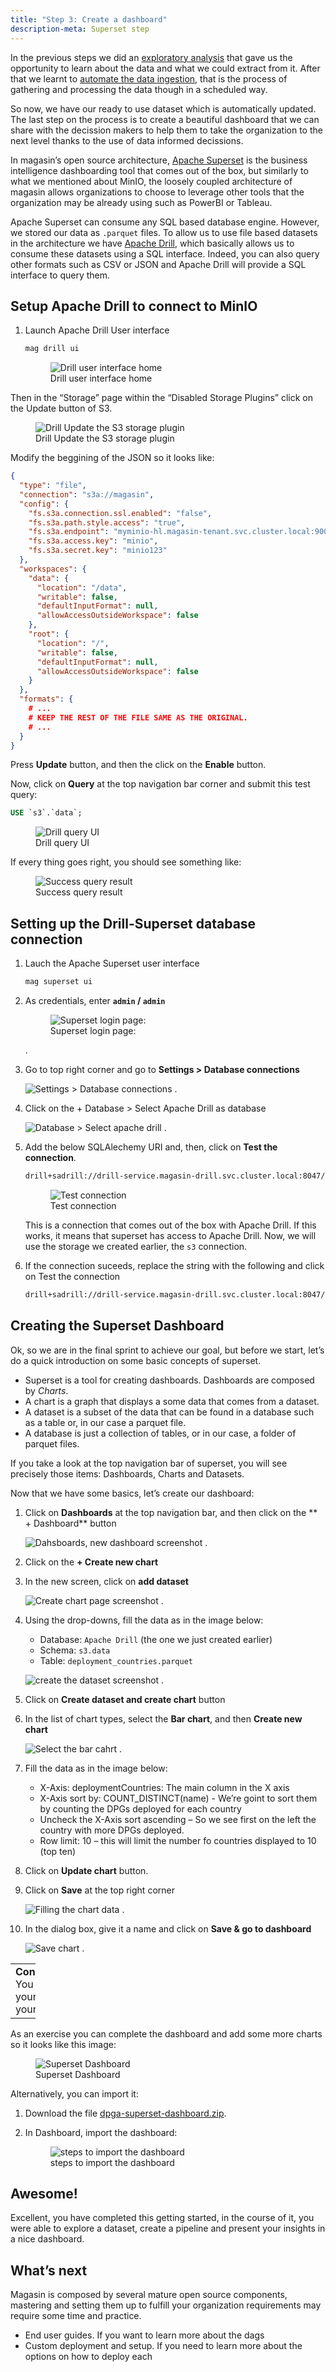 ```yaml
---
title: "Step 3: Create a dashboard"
description-meta: Superset step
---
```


In the previous steps we did an [exploratory analysis](exploratory-analysis.qmd) that gave us the opportunity to learn about the data and what we could extract from it. After that we learnt to [automate the data ingestion](automate-data-ingestion.qmd), that is the process of gathering and processing the data though in a scheduled way.

So now, we have our ready to use dataset which is automatically updated. The last step on the process is to create a beautiful dashboard that we can share with the decission makers to help them to take the organization to the next level thanks to the use of data informed decissions. 

In magasin's open source architecture, [Apache Superset](https://superset.apache.org/) is the business intelligence dashboarding tool that comes out of the box, but similarly to what we mentioned about MinIO, the loosely coupled architecture of magasin allows organizations to choose to leverage other tools that the organization may be already using such as PowerBI or Tableau.

Apache Superset can consume any SQL based database engine. However, we stored our data as `.parquet` files. To allow us to use file based datasets in the architecture we have [Apache Drill](https://drill.apache.org/), which basically allows us to consume these datasets using a SQL interface. Indeed, you can also query other formats such as CSV or JSON and Apache Drill will provide a SQL interface to query them. 

## Setup Apache Drill to connect to MinIO

1. Launch Apache Drill User interface

    ```sh
    mag drill ui
    ```

    ![Drill user interface home](../images/get-started/drill-ui-home.png)

Then in the "Storage" page within the "Disabled Storage Plugins" click on the Update button of S3. 

![Drill Update the S3 storage plugin ](../images/get-started/drill-ui-storage.png)

Modify the beggining of the JSON so it looks like: 
```json
{
  "type": "file",
  "connection": "s3a://magasin",
  "config": {
    "fs.s3a.connection.ssl.enabled": "false",
    "fs.s3a.path.style.access": "true",
    "fs.s3a.endpoint": "myminio-hl.magasin-tenant.svc.cluster.local:9000",
    "fs.s3a.access.key": "minio",
    "fs.s3a.secret.key": "minio123"
  },
  "workspaces": {
    "data": {
      "location": "/data",
      "writable": false,
      "defaultInputFormat": null,
      "allowAccessOutsideWorkspace": false
    },
    "root": {
      "location": "/",
      "writable": false,
      "defaultInputFormat": null,
      "allowAccessOutsideWorkspace": false
    }
  },
  "formats": { 
    # ...
    # KEEP THE REST OF THE FILE SAME AS THE ORIGINAL. 
    # ...
  }
}
```
Press **Update** button, and then the click on the **Enable** button.


Now, click on **Query** at the top navigation bar corner and submit this test query: 

```sql 
USE `s3`.`data`;
```

![Drill query UI](../images/get-started/drill-ui-query.png)

If every thing goes right, you should see something like:

![Success query result](../images/get-started/drill-ui-success-query.png)

## Setting up the Drill-Superset database connection


1. Lauch the Apache Superset user interface

    ```sh
    mag superset ui
    ```

2. As credentials, enter **`admin` / `admin`**

    ![Superset login page:](../images/get-started/superset-login.png)

   .
3. Go to top right corner and go to **Settings > Database connections** 

    ![Settings > Database connections](../images/get-started/superset-settings-database.png)
    .
4. Click on the + Database > Select Apache Drill as database

    ![ Database > Select apache drill](../images/get-started/superset-connect-to-database.png)
    .

5. Add the below SQLAlechemy URI and, then, click on **Test the connection**.

    ```sh
    drill+sadrill://drill-service.magasin-drill.svc.cluster.local:8047/dfs?use_ssl=False
    ```


    ![ Test connection](../images/get-started/superset-test-connection.png)
 
    This is a connection that comes out of the box with Apache Drill. If this works, it means that superset has access to Apache Drill. Now, we will use the storage we created earlier, the `s3` connection. 

6. If the connection suceeds, replace the string with the following and click on Test the connection

    ```sh
    drill+sadrill://drill-service.magasin-drill.svc.cluster.local:8047/s3?use_ssl=False
    ```


## Creating the Superset Dashboard

Ok, so we are in the final sprint to achieve our goal, but before we start, let's do a quick introduction on some basic concepts of superset. 

* Superset is a tool for creating dashboards. Dashboards are composed by _Charts_. 
* A chart is a graph that displays a some data that comes from a dataset. 
* A dataset is a subset of the data that can be found in a database such as a table or, in our case a parquet file.
* A database is just a collection of tables, or in our case, a folder of parquet files.

If you take a look at the top navigation bar of superset, you will see precisely those items: Dashboards, Charts and Datasets.

Now that we have some basics, let's create our dashboard: 

1. Click on **Dashboards** at the top navigation bar, and then click on the ** + Dashboard** button

    ![Dahsboards, new dashboard screenshot](../images/get-started/superset-new-dashboard.png)
    .

2. Click on the **+ Create new chart**

3. In the new screen, click on **add dataset**

    ![Create chart page screenshot](../images/get-started/superset-create-chart.png)
    .
4. Using the drop-downs, fill the data as in the image below:
    * Database: `Apache Drill` (the one we just created earlier)
    * Schema: `s3.data`
    * Table: `deployment_countries.parquet`

    ![create the dataset screenshot](../images/get-started/superset-add-dataset.png)
    .
5. Click on **Create dataset and create chart** button

6. In the list of chart types, select the **Bar chart**, and then **Create new chart**

    ![Select the bar cahrt](../images/get-started/superset-create-chart-select-chart.png)
    .

7. Fill the data as in the image below:
    * X-Axis: deploymentCountries: The main column in the X axis
    * X-Axis sort by: COUNT_DISTINCT(name) - We're goint to sort them by counting the DPGs deployed for each country
    * Uncheck the X-Axis sort ascending -- So we see first on the left the country with more DPGs deployed.
    * Row limit: 10 -- this will limit the number fo countries displayed to 10 (top ten)

8. Click on **Update chart** button.

9. Click on **Save** at the top right corner

    ![Filling the chart data](../images/get-started/superset-chart-edition.png)
    .
10. In the dialog box, give it a name and click on **Save & go to dashboard**

    ![Save chart](../images/get-started/superset-save-chart-dialog-box.png)
    .

-----
**Congratulations!** You have added your first chart to your dataset.

-----
As an exercise you can complete the dashboard and add some more charts so it looks like this image:

  ![Superset Dashboard](../images/get-started/superset-final-dashboard.png)


Alternatively, you can import it:

1. Download the file [dpga-superset-dashboard.zip](https://github.com/unicef/magasin/tree/main/examples/dpga-superset-dashboard/dpga-superset-dashboard.zip).

2. In Dashboard, import the dashboard:
  
    ![steps to import the dashboard](../images/get-started/superset-import-dashboard.png)



## Awesome!

Excellent, you have completed this getting started, in the course of it, you were able to explore a dataset, create a pipeline and present your insights in a nice dashboard.


## What's next

Magasin is composed by several mature open source components, mastering and setting them up to fulfill your organization requirements may require some time and practice.

* End user guides. If you want to learn more about the dags
* Custom deployment and setup. If you need to learn more about the options on how to deploy each


